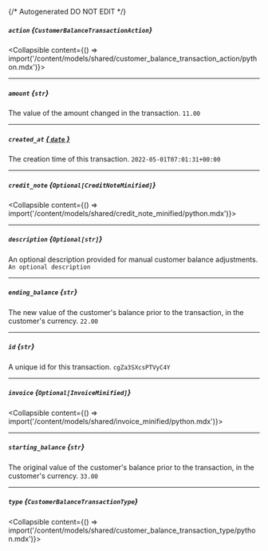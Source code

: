 {/* Autogenerated DO NOT EDIT  */}

##### `action` *{`CustomerBalanceTransactionAction`}*
<Collapsible content={() => import('/content/models/shared/customer_balance_transaction_action/python.mdx')}>
</Collapsible>

---
##### `amount` *{`str`}*
The value of the amount changed in the transaction.
`11.00`

---
##### `created_at` [*{ `date` }*](https://docs.python.org/3/library/datetime.html#date-objects)
The creation time of this transaction.
`2022-05-01T07:01:31+00:00`

---
##### `credit_note` *{`Optional[CreditNoteMinified]`}*
<Collapsible content={() => import('/content/models/shared/credit_note_minified/python.mdx')}>
</Collapsible>

---
##### `description` *{`Optional[str]`}*
An optional description provided for manual customer balance adjustments.
`An optional description`

---
##### `ending_balance` *{`str`}*
The new value of the customer's balance prior to the transaction, in the customer's currency.
`22.00`

---
##### `id` *{`str`}*
A unique id for this transaction.
`cgZa3SXcsPTVyC4Y`

---
##### `invoice` *{`Optional[InvoiceMinified]`}*
<Collapsible content={() => import('/content/models/shared/invoice_minified/python.mdx')}>
</Collapsible>

---
##### `starting_balance` *{`str`}*
The original value of the customer's balance prior to the transaction, in the customer's currency.
`33.00`

---
##### `type` *{`CustomerBalanceTransactionType`}*
<Collapsible content={() => import('/content/models/shared/customer_balance_transaction_type/python.mdx')}>
</Collapsible>

